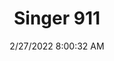 ---
width: 1333
height: 2000
title: Singer 911
description: Frontend of a light blue Singer 911 in California
date: 2/27/2022 8:00:32 AM
cameraMake: Sony
cameraModel: ILCE-7M3
lens: FE 35mm F1.4 GM
settingsfStop: f/1.4
settingsISO: ISO 100
settingsShutter: 1/160
settingsFocalLength: 35 mm
---